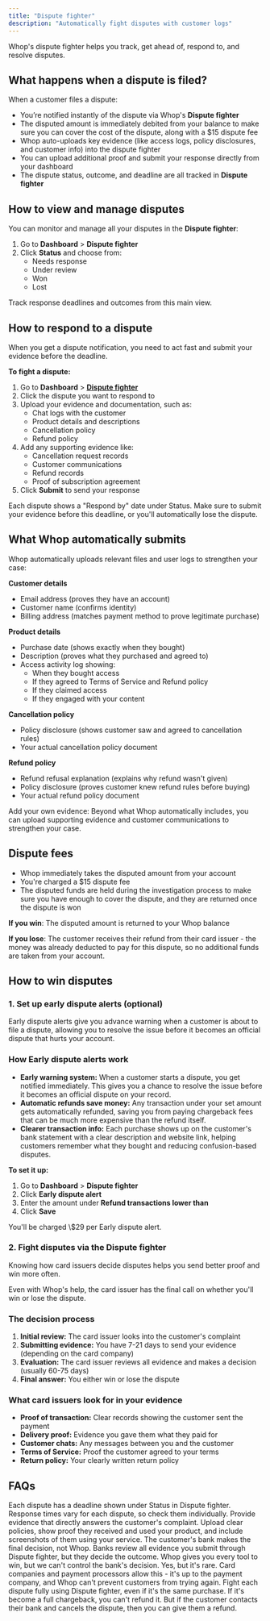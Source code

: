 ```yaml
---
title: "Dispute fighter"
description: "Automatically fight disputes with customer logs"
---
```


Whop's dispute fighter helps you track, get ahead of, respond to, and resolve disputes.

## What happens when a dispute is filed?

When a customer files a dispute:

- You’re notified instantly of the dispute via Whop's **Dispute fighter**
- The disputed amount is immediately debited from your balance to make sure you can cover the cost of the dispute, along with a \$15 dispute fee
- Whop auto-uploads key evidence (like access logs, policy disclosures, and customer info) into the dispute fighter
- You can upload additional proof and submit your response directly from your dashboard
- The dispute status, outcome, and deadline are all tracked in **Dispute fighter**

## How to view and manage disputes

You can monitor and manage all your disputes in the **Dispute fighter**:

1. Go to **Dashboard** \> **Dispute fighter**
2. Click **Status** and choose from:
   - Needs response
   - Under review
   - Won
   - Lost

Track response deadlines and outcomes from this main view.

## How to respond to a dispute

When you get a dispute notification, you need to act fast and submit your evidence before the deadline.

**To fight a dispute:**

1. Go to **Dashboard** \> [**Dispute fighter**](https://whop.com/dashboard/disputes/)
2. Click the dispute you want to respond to
3. Upload your evidence and documentation, such as:
   - Chat logs with the customer
   - Product details and descriptions
   - Cancellation policy
   - Refund policy
4. Add any supporting evidence like:
   - Cancellation request records
   - Customer communications
   - Refund records
   - Proof of subscription agreement
5. Click **Submit** to send your response

<Warning>
  Each dispute shows a "Respond by" date under Status. Make sure to submit your evidence before this deadline, or you'll automatically lose the dispute.
</Warning>

## What Whop automatically submits

Whop automatically uploads relevant files and user logs to strengthen your case:

**Customer details**

- Email address (proves they have an account)
- Customer name (confirms identity)
- Billing address (matches payment method to prove legitimate purchase)

**Product details**

- Purchase date (shows exactly when they bought)
- Description (proves what they purchased and agreed to)
- Access activity log showing:
  - When they bought access
  - If they agreed to Terms of Service and Refund policy
  - If they claimed access
  - If they engaged with your content

**Cancellation policy**

- Policy disclosure (shows customer saw and agreed to cancellation rules)
- Your actual cancellation policy document

**Refund policy**

- Refund refusal explanation (explains why refund wasn't given)
- Policy disclosure (proves customer knew refund rules before buying)
- Your actual refund policy document

<Tip>
  Add your own evidence: Beyond what Whop automatically includes, you can upload supporting evidence and customer communications to strengthen your case.
</Tip>

## Dispute fees

- Whop immediately takes the disputed amount from your account
- You're charged a \$15 dispute fee
- The disputed funds are held during the investigation process to make sure you have enough to cover the dispute, and they are returned once the dispute is won 

**If you win**: The disputed amount is returned to your Whop balance

**If you lose**: The customer receives their refund from their card issuer - the money was already deducted to pay for this dispute, so no additional funds are taken from your account. 

## How to win disputes

### 1. Set up early dispute alerts (optional)

Early dispute alerts give you advance warning when a customer is about to file a dispute, allowing you to resolve the issue before it becomes an official dispute that hurts your account.

### How Early dispute alerts work

- **Early warning system:** When a customer starts a dispute, you get notified immediately. This gives you a chance to resolve the issue before it becomes an official dispute on your record.
- **Automatic refunds save money:** Any transaction under your set amount gets automatically refunded, saving you from paying chargeback fees that can be much more expensive than the refund itself.
- **Clearer transaction info:** Each purchase shows up on the customer's bank statement with a clear description and website link, helping customers remember what they bought and reducing confusion-based disputes.

**To set it up:**

1. Go to **Dashboard** \> **Dispute fighter**
2. Click **Early dispute alert**
3. Enter the amount under **Refund transactions lower than**
4. Click **Save**

<Warning>
  You'll be charged \$29 per Early dispute alert.
</Warning>

### 2. Fight disputes via the Dispute fighter 

Knowing how card issuers decide disputes helps you send better proof and win more often.

<Warning>
  Even with Whop's help, the card issuer has the final call on whether you'll win or lose the dispute.
</Warning>

### The decision process

1. **Initial review:** The card issuer looks into the customer's complaint
2. **Submitting evidence:** You have 7-21 days to send your evidence (depending on the card company)
3. **Evaluation:** The card issuer reviews all evidence and makes a decision (usually 60-75 days)
4. **Final answer:** You either win or lose the dispute

### What card issuers look for in your evidence

- **Proof of transaction:** Clear records showing the customer sent the payment
- **Delivery proof:** Evidence you gave them what they paid for
- **Customer chats:** Any messages between you and the customer
- **Terms of Service:** Proof the customer agreed to your terms
- **Return policy:** Your clearly written return policy

## FAQs

<AccordionGroup>
  <Accordion title="How long do I have to respond to a dispute?">
    Each dispute has a deadline shown under Status in Dispute fighter. Response times vary for each dispute, so check them individually.
  </Accordion>
  <Accordion title="How do I increase my chances of winning?">
    Provide evidence that directly answers the customer's complaint. Upload clear policies, show proof they received and used your product, and include screenshots of them using your service.
  </Accordion>
  <Accordion title="Why did I lose a dispute?">
    The customer's bank makes the final decision, not Whop. Banks review all evidence you submit through Dispute fighter, but they decide the outcome. Whop gives you every tool to win, but we can't control the bank's decision.
  </Accordion>
  <Accordion title="Can a customer dispute the same payment multiple times?">
    Yes, but it's rare. Card companies and payment processors allow this - it's up to the payment company, and Whop can't prevent customers from trying again. Fight each dispute fully using Dispute fighter, even if it's the same purchase.
  </Accordion>
  <Accordion title="Can I refund a disputed payment?">
    If it's become a full chargeback, you can't refund it. But if the customer contacts their bank and cancels the dispute, then you can give them a refund.
  </Accordion>
</AccordionGroup>